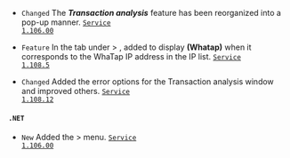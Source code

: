 - <code class="Changed">Changed</code> The ***Transaction analysis*** feature has been reorganized into a pop-up manner. <code class='changelog-service'><a href="../release-notes/service/service-1_106_x">Service 1.106.00</a></code>

- <code class="Feature">Feature</code> In the <Cmdname sid="client_ip" className="uitext" /> tab under <Cmdname sid="side_reportStat" className="uitext" /> &gt; <Cmdname sid="side_statistics" className="uitext" />, added to display <b>(Whatap)</b> when it corresponds to the WhaTap IP address in the IP list. <code class='changelog-service'><a href="../release-notes/service/service-1_108_x">Service 1.108.5</a></code>

- <code class="Changed">Changed</code> Added the error options for the <span class="uitext">Transaction analysis</span> window and improved others. <code class='changelog-service'><a href="../release-notes/service/service-1_108_x">Service 1.108.12</a></code>

#### `.NET​`

- <code class="New">New</code> Added the <Cmdname sid="side_analysis" className="uitext" /> &gt; <Cmdname sid="side_stack" className="uitext" /> menu. <code class='changelog-service'><a href="../release-notes/service/service-1_106_x">Service 1.106.00</a></code>
